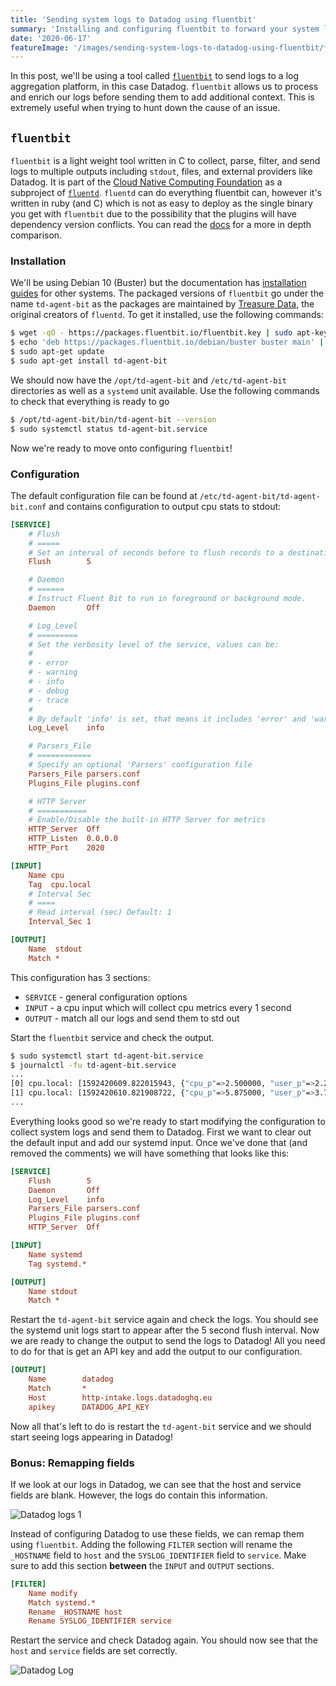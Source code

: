 ```yaml
---
title: 'Sending system logs to Datadog using fluentbit'
summary: 'Installing and configuring fluentbit to forward your system logs to DataDog (or another destination!)'
date: '2020-06-17'
featureImage: '/images/sending-system-logs-to-datadog-using-fluentbit/feature.jpg'
---
```


In this post, we'll be using a tool called [`fluentbit`](https://fluentbit.io/) to send logs to a log aggregation platform, in this case Datadog. `fluentbit` allows us to process and enrich our logs before sending them to add additional context. This is extremely useful when trying to hunt down the cause of an issue.

## `fluentbit`

`fluentbit` is a light weight tool written in C to collect, parse, filter, and send logs to multiple outputs including `stdout`, files, and external providers like Datadog. It is part of the [Cloud Native Computing Foundation](https://www.cncf.io/) as a subproject of [`fluentd`](https://www.fluentd.org/). `fluentd` can do everything fluentbit can, however it's written in ruby (and C) which is not as easy to deploy as the single binary you get with `fluentbit` due to the possibility that the plugins will have dependency version conflicts. You can read the [docs](https://docs.fluentbit.io/manual/about/fluentd-and-fluent-bit) for a more in depth comparison.

### Installation

We'll be using Debian 10 (Buster) but the documentation has [installation guides](https://docs.fluentbit.io/manual/installation/linux) for other systems. The packaged versions of `fluentbit` go under the name `td-agent-bit` as the packages are maintained by [Treasure Data](https://www.treasuredata.com/), the original creators of `fluentd`. To get it installed, use the following commands:

```sh
$ wget -qO - https://packages.fluentbit.io/fluentbit.key | sudo apt-key add -
$ echo 'deb https://packages.fluentbit.io/debian/buster buster main' | sudo tee /etc/apt/sources.list.d/td-agent-bit.list
$ sudo apt-get update
$ sudo apt-get install td-agent-bit
```

We should now have the `/opt/td-agent-bit` and `/etc/td-agent-bit` directories as well as a `systemd` unit available. Use the following commands to check that everything is ready to go

```sh
$ /opt/td-agent-bit/bin/td-agent-bit --version
$ sudo systemctl status td-agent-bit.service
```

Now we're ready to move onto configuring `fluentbit`!

### Configuration

The default configuration file can be found at `/etc/td-agent-bit/td-agent-bit.conf` and contains configuration to output cpu stats to stdout:

```ini
[SERVICE]
    # Flush
    # =====
    # Set an interval of seconds before to flush records to a destination
    Flush        5

    # Daemon
    # ======
    # Instruct Fluent Bit to run in foreground or background mode.
    Daemon       Off

    # Log_Level
    # =========
    # Set the verbosity level of the service, values can be:
    #
    # - error
    # - warning
    # - info
    # - debug
    # - trace
    #
    # By default 'info' is set, that means it includes 'error' and 'warning'.
    Log_Level    info

    # Parsers_File
    # ============
    # Specify an optional 'Parsers' configuration file
    Parsers_File parsers.conf
    Plugins_File plugins.conf

    # HTTP Server
    # ===========
    # Enable/Disable the built-in HTTP Server for metrics
    HTTP_Server  Off
    HTTP_Listen  0.0.0.0
    HTTP_Port    2020

[INPUT]
    Name cpu
    Tag  cpu.local
    # Interval Sec
    # ====
    # Read interval (sec) Default: 1
    Interval_Sec 1

[OUTPUT]
    Name  stdout
    Match *
```

This configuration has 3 sections:

- `SERVICE` - general configuration options
- `INPUT` - a cpu input which will collect cpu metrics every 1 second
- `OUTPUT` - match all our logs and send them to std out

Start the `fluentbit` service and check the output.

```sh
$ sudo systemctl start td-agent-bit.service
$ journalctl -fu td-agent-bit.service
...
[0] cpu.local: [1592420609.822015943, {"cpu_p"=>2.500000, "user_p"=>2.250000, "system_p"=>0.250000, ... }]
[1] cpu.local: [1592420610.821908722, {"cpu_p"=>5.875000, "user_p"=>3.750000, "system_p"=>2.125000, ... }]
...
```

Everything looks good so we're ready to start modifying the configuration to collect system logs and send them to Datadog. First we want to clear out the default input and add our systemd input. Once we've done that (and removed the comments) we will have something that looks like this:

```ini
[SERVICE]
    Flush        5
    Daemon       Off
    Log_Level    info
    Parsers_File parsers.conf
    Plugins_File plugins.conf
    HTTP_Server  Off

[INPUT]
    Name systemd
    Tag systemd.*

[OUTPUT]
    Name stdout
    Match *
```

Restart the `td-agent-bit` service again and check the logs. You should see the systemd unit logs start to appear after the 5 second flush interval. Now we are ready to change the output to send the logs to Datadog! All you need to do for that is get an API key and add the output to our configuration.

```ini
[OUTPUT]
    Name        datadog
    Match       *
    Host        http-intake.logs.datadoghq.eu
    apikey      DATADOG_API_KEY
```

Now all that's left to do is restart the `td-agent-bit` service and we should start seeing logs appearing in Datadog!

### Bonus: Remapping fields

If we look at our logs in Datadog, we can see that the host and service fields are blank. However, the logs do contain this information.

![Datadog logs 1](/images/sending-system-logs-to-datadog-using-fluentbit/datadog-log-1.png)

Instead of configuring Datadog to use these fields, we can remap them using `fluentbit`. Adding the following `FILTER` section will rename the `_HOSTNAME` field to `host` and the `SYSLOG_IDENTIFIER` field to `service`. Make sure to add this section **between** the `INPUT` and `OUTPUT` sections.

```ini
[FILTER]
    Name modify
    Match systemd.*
    Rename _HOSTNAME host
    Rename SYSLOG_IDENTIFIER service
```

Restart the service and check Datadog again. You should now see that the `host` and `service` fields are set correctly.

![Datadog Log](/images/sending-system-logs-to-datadog-using-fluentbit/datadog-log-2.png)
